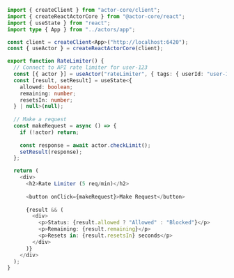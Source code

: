 ```typescript
import { createClient } from "actor-core/client";
import { createReactActorCore } from "@actor-core/react";
import { useState } from "react";
import type { App } from "../actors/app";

const client = createClient<App>("http://localhost:6420");
const { useActor } = createReactActorCore(client);

export function RateLimiter() {
  // Connect to API rate limiter for user-123
  const [{ actor }] = useActor("rateLimiter", { tags: { userId: "user-123" } });
  const [result, setResult] = useState<{
    allowed: boolean;
    remaining: number;
    resetsIn: number;
  } | null>(null);
  
  // Make a request
  const makeRequest = async () => {
    if (!actor) return;
    
    const response = await actor.checkLimit();
    setResult(response);
  };

  return (
    <div>
      <h2>Rate Limiter (5 req/min)</h2>
      
      <button onClick={makeRequest}>Make Request</button>
      
      {result && (
        <div>
          <p>Status: {result.allowed ? "Allowed" : "Blocked"}</p>
          <p>Remaining: {result.remaining}</p>
          <p>Resets in: {result.resetsIn} seconds</p>
        </div>
      )}
    </div>
  );
}
```